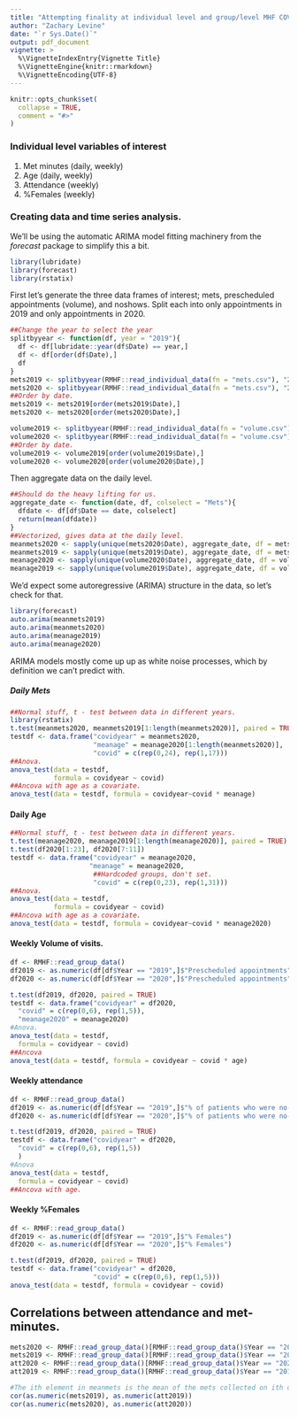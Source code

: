 ```yaml
---
title: "Attempting finality at individual level and group/level MHF COVID-19 Analyses"
author: "Zachary Levine"
date: "`r Sys.Date()`"
output: pdf_document
vignette: >
  %\VignetteIndexEntry{Vignette Title}
  %\VignetteEngine{knitr::rmarkdown}
  %\VignetteEncoding{UTF-8}
---
```


```r
knitr::opts_chunk$set(
  collapse = TRUE,
  comment = "#>"
)
```


### Individual level variables of interest
1. Met minutes (daily, weekly)
1. Age (daily, weekly)
1. Attendance (weekly)
1. %Females (weekly)

### Creating data and time series analysis.
We'll be using the automatic ARIMA model fitting machinery from the *forecast* package to simplify this a bit.

```r
library(lubridate)
library(forecast)
library(rstatix)
```

First let's generate the three data frames of interest; mets, prescheduled appointments (volume), and noshows. Split each into only appointments in 2019 and only appointments in 2020.
```r

##Change the year to select the year
splitbyyear <- function(df, year = "2019"){
  df <- df[lubridate::year(df$Date) == year,]
  df <- df[order(df$Date),]
  df
}
mets2019 <- splitbyyear(RMHF::read_individual_data(fn = "mets.csv"), "2019")
mets2020 <- splitbyyear(RMHF::read_individual_data(fn = "mets.csv"), "2020")
##Order by date.
mets2019 <- mets2019[order(mets2019$Date),]
mets2020 <- mets2020[order(mets2020$Date),]

volume2019 <- splitbyyear(RMHF::read_individual_data(fn = "volume.csv"), "2019")
volume2020 <- splitbyyear(RMHF::read_individual_data(fn = "volume.csv"), "2020")
##Order by date.
volume2019 <- volume2019[order(volume2019$Date),]
volume2020 <- volume2020[order(volume2020$Date),]
```
Then aggregate data on the daily level.
```r
##Should do the heavy lifting for us.
aggregate_date <- function(date, df, colselect = "Mets"){
  dfdate <- df[df$Date == date, colselect]
  return(mean(dfdate))
}
##Vectorized, gives data at the daily level.
meanmets2020 <- sapply(unique(mets2020$Date), aggregate_date, df = mets2020)
meanmets2019 <- sapply(unique(mets2019$Date), aggregate_date, df = mets2019)
meanage2020 <- sapply(unique(volume2020$Date), aggregate_date, df = volume2020, colselect = "Age")
meanage2019 <- sapply(unique(volume2019$Date), aggregate_date, df = volume2019, colselect = "Age")
```

We'd expect some autoregressive (ARIMA) structure in the data, so let's check for that.

```r
library(forecast)
auto.arima(meanmets2019)
auto.arima(meanmets2020)
auto.arima(meanage2019)
auto.arima(meanage2020)
```

ARIMA models mostly come up up as white noise processes, which by definition we can't predict with.


##### Daily Mets

```r
##Normal stuff, t - test between data in different years.
library(rstatix)
t.test(meanmets2020, meanmets2019[1:length(meanmets2020)], paired = TRUE)
testdf <- data.frame("covidyear" = meanmets2020,
                     "meanage" = meanage2020[1:length(meanmets2020)],
                     "covid" = c(rep(0,24), rep(1,17)))
##Anova.
anova_test(data = testdf, 
           formula = covidyear ~ covid)
##Ancova with age as a covariate.
anova_test(data = testdf, formula = covidyear~covid * meanage)
```

#### Daily Age

```r
##Normal stuff, t - test between data in different years.
t.test(meanage2020, meanage2019[1:length(meanage2020)], paired = TRUE)
t.test(df2020[1:23], df2020[7:11])
testdf <- data.frame("covidyear" = meanage2020,
                    "meanage" = meanage2020,
                     ##Hardcoded groups, don't set.
                     "covid" = c(rep(0,23), rep(1,31)))
##Anova.
anova_test(data = testdf, 
           formula = covidyear ~ covid)
##Ancova with age as a covariate.
anova_test(data = testdf, formula = covidyear~covid * meanage2020)
```


#### Weekly Volume of visits.

```r
df <- RMHF::read_group_data()
df2019 <- as.numeric(df[df$Year == "2019",]$"Prescheduled appointments")
df2020 <- as.numeric(df[df$Year == "2020",]$"Prescheduled appointments")

t.test(df2019, df2020, paired = TRUE)
testdf <- data.frame("covidyear" = df2020,
  "covid" = c(rep(0,6), rep(1,5)),
  "meanage2020" = meanage2020)
#Anova.
anova_test(data = testdf,
  formula = covidyear ~ covid)
##Ancova
anova_test(data = testdf, formula = covidyear ~ covid * age)
```


#### Weekly attendance

```r
df <- RMHF::read_group_data()
df2019 <- as.numeric(df[df$Year == "2019",]$"% of patients who were no-shows")
df2020 <- as.numeric(df[df$Year == "2020",]$"% of patients who were no-shows")

t.test(df2019, df2020, paired = TRUE)
testdf <- data.frame("covidyear" = df2020,
  "covid" = c(rep(0,6), rep(1,5))
  )
#Anova
anova_test(data = testdf,
  formula = covidyear ~ covid)
##Ancova with age.
```


####  Weekly %Females

```r
df <- RMHF::read_group_data()
df2019 <- as.numeric(df[df$Year == "2019",]$"% Females")
df2020 <- as.numeric(df[df$Year == "2020",]$"% Females")

t.test(df2019, df2020, paired = TRUE)
testdf <- data.frame("covidyear" = df2020,
                     "covid" = c(rep(0,6), rep(1,5)))
anova_test(data = testdf, formula = covidyear ~ covid)

```

## Correlations between attendance and met-minutes.

```r
mets2020 <- RMHF::read_group_data()[RMHF::read_group_data()$Year == "2020",]$"Met-minutes"
mets2019 <- RMHF::read_group_data()[RMHF::read_group_data()$Year == "2019",]$"Met-minutes"
att2020 <- RMHF::read_group_data()[RMHF::read_group_data()$Year == "2020",]$"% of patients who were no-shows"
att2019 <- RMHF::read_group_data()[RMHF::read_group_data()$Year == "2019",]$"% of patients who were no-shows"

#The ith element in meanmets is the mean of the mets collected on ith day in that year.
cor(as.numeric(mets2019), as.numeric(att2019))
cor(as.numeric(mets2020), as.numeric(att2020))
```
